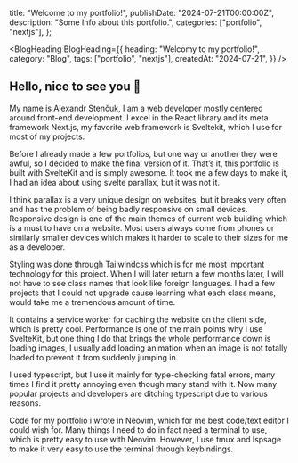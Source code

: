 
  title: "Welcome to my portfolio!",
  publishDate: "2024-07-21T00:00:00Z",
  description: "Some Info about this portfolio.",
  categories: ["portfolio", "nextjs"],
};

<BlogHeading
  BlogHeading={{
    heading: "Welcomy to my portfolio!",
    category: "Blog",
    tags: ["portfolio", "nextjs"],
    createdAt: "2024-07-21",
  }}
/>

## Hello, nice to see you 👋

My name is <Link href="/">Alexandr Stenčuk</Link>, I am a web developer mostly centered around front-end development.
I excel in the React library and its meta framework Next.js, my favorite web framework is Sveltekit,
which I use for most of my projects.

Before I already made a few portfolios, but one way or another they were awful,
so I decided to make the final version of it. That’s it,
this portfolio is built with SvelteKit and is simply awesome. It took me a few days to make it,
I had an idea about using svelte parallax, but it was not it.

I think parallax is a very unique design on websites, but it breaks very often and has the problem of being
badly responsive on small devices. Responsive design is one of the main themes of current web building which
is a must to have on a website. Most users always come from phones or similarly
smaller devices which makes it harder to scale to their sizes for me as a developer.

Styling was done through Tailwindcss which is for me most important technology for this project. When
I will later return a few months later, I will not have to see class names that look like foreign languages.
I had a few projects that I could not upgrade cause learning what each class means, would take me a tremendous amount of time.

It contains a service worker for caching the website on the client side, which is pretty cool.
Performance is one of the main points why I use SvelteKit, but one thing I
do that brings the whole performance down is loading images, I usually add loading
animation when an image is not totally loaded to prevent it from suddenly jumping in.

I used typescript, but I use it mainly for type-checking fatal errors, many times I find it pretty
annoying even though many stand with it. Now many popular projects and developers are ditching
typescript due to various reasons.

Code for my portfolio i wrote in Neovim, which for me best code/text editor I
could wish for. Many things I need to do in fact need a terminal to use, which is pretty easy
to use with Neovim. However, I use tmux and lspsage to make it very easy to use the terminal through keybindings.
